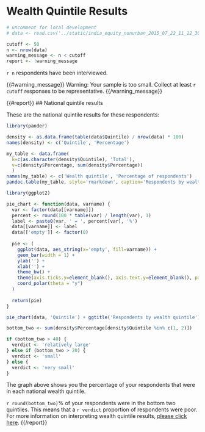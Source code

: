 # Wealth Quintile Results

```r
# uncomment for local development
# data <- read.csv('../static/india_equity_nonurban_2015_07_22_11_12_30.csv')

cutoff <- 50
n <- nrow(data)
warning_message <- n < cutoff
report <- !warning_message
```

`r n` respondents have been interviewed.

{{#warning_message}}
Warning: Your sample is too small. Collect at least `r cutoff` responses to be representative.
{{/warning_message}}

{{#report}}
## National quintile results

These are the national quintile results for these respondents:

```r
library(pander)

density <- as.data.frame(table(data$Quintile) / nrow(data) * 100)
names(density) <- c('Quintile', 'Percentage')

my_table <- data.frame(
  k=c(as.character(density$Quintile), 'Total'),
  v=c(density$Percentage, sum(density$Percentage))
  )
names(my_table) <- c('Wealth quintile', 'Percentage of respondents')
pandoc.table(my_table, style='rmarkdown', caption='Respondents by wealth quintile', round=1, keep.trailing.zeros=TRUE, justify='left')
```

```r
library(ggplot2)

pie_chart <- function(data, varname) {
  var <- factor(data[[varname]])
  percent <- round(100 * table(var) / length(var), 1)
  label <- paste0(var, ' = ', percent[var], '%')
  data[[varname]] <- label
  data[['empty']] <- factor(0)
  
  pie <- (
    ggplot(data, aes_string(x='empty', fill=varname)) +
    geom_bar(width = 1) +
    ylab('') + 
    xlab('') + 
    theme_bw() +
    theme(axis.ticks.y=element_blank(), axis.text.y=element_blank(), panel.grid.major.y=element_blank(), panel.border=element_blank()) +
    coord_polar(theta = "y")
  )
  
  return(pie)  
}

pie_chart(data, 'Quintile') + ggtitle('Respondents by wealth quintile')

bottom_two <- sum(density$Percentage[density$Quintile %in% c(1, 2)])

if (bottom_two > 40) {
  verdict <- 'relatively large'
} else if (bottom_two > 20) {
  verdict <- 'small'
} else {
  verdict <- 'very small'
}
```

The graph above shows you the percentage of your respondents that were in each national wealth quintile.

`r round(bottom_two)`% of your respondents were in the bottom two quintiles. This means that a `r verdict` proportion of respondents were poor. For more information on interpreting wealth quintile results, [please click here](http://somestaticlink).
{{/report}}
